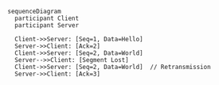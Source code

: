 ```mermaid
sequenceDiagram
  participant Client
  participant Server

  Client->>Server: [Seq=1, Data=Hello]
  Server->>Client: [Ack=2]
  Client->>Server: [Seq=2, Data=World]
  Server-->>Client: [Segment Lost]
  Client->>Server: [Seq=2, Data=World]  // Retransmission
  Server->>Client: [Ack=3]
```
